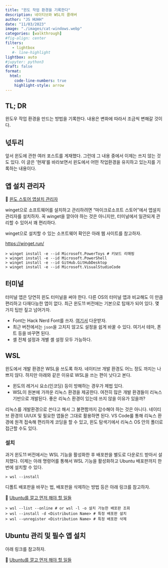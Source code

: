 ```yaml
---
title: "윈도 작업 환경을 기록한다" 
description: 네이티브와 WSL의 콜래버    
author: "JS HUHH"
date: "11/03/2023"
image: "./images/cat-windows.webp"
categories: [walkthrough]
#fig-align: center
filters:
   - lightbox
   #- line-highlight
lightbox: auto
#jupyter: python3
draft: false
format:
  html:
    code-line-numbers: true
    highlight-style: arrow
---
```


## TL; DR
윈도우 작업 환경을 만드는 방법을 기록한다. 내용은 변화에 따라서 조금씩 변해갈 것이다.  

## 넋두리 
앞서 윈도에 관한 여러 포스트를 게재했다. 그런데 그 내용 중에서 이제는 쓰지 않는 것도 있다. 이 글은 '현재'를 바라보면서 윈도에서 어떤 작업환경을 유지하고 있는지를 기록하는 내용이다. 

## 앱 설치 관리자 

🔗 [윈도 스토어 앱설치 관리자](https://apps.microsoft.com/detail/9NBLGGH4NNS1?hl=ko-kr&gl=KR)

winget으로 소프트웨어를 설치하고 관리하려면 "마이크로소프트 스토어"에서 앱설치 관리자를 설치하자. 꼭 winget을 깔아야 하는 것은 아니지만, 터미널에서 일관되게 관리할 수 있어서 꽤 편리하다. 

winget으로 설치할 수 있는 소프트웨어 확인은 아래 웹 사이트를 참고하자. 

<https://winget.run/>

```
> winget install -e --id Microsoft.PowerToys # 키보드 리매핑
> winget install -e --id Microsoft.PowerShell
> winget install -e --id GitHub.GitHubDesktop
> winget install -e --id Microsoft.VisualStudioCode
```

## 터미널 

터미널 앱은 당연히 윈도 터미널을 써야 한다. 다른 OS의 터미널 앱과 비교해도 이 만큼 편리하고 다재다능한 앱이 없다. 최근 윈도11 버전에는 기본으로 탑재가 되어 있다. 몇 가지 팁만 짚고 넘어가자. 

- Font는 Hack Nerd Font를 쓰자. [여기서](https://www.nerdfonts.com/font-downloads) 다운받자. 
- 최근 버전에서는 `json`을 고치지 않고도 설정을 쉽게 바꿀 수 있다. 여기서 테마, 폰트 등을 바꾸면 된다. 
- 셸 전체 설정과 개별 셸 설정 모두 가능하다. 

## WSL 

윈도에서 개발 환경은 WSL을 쓰도록 하자. 네이티브 개발 환경도 어느 정도 까지는 나쁘지 않다. 하지만 아래와 같은 이유로 WSL을 쓰는 편이 낫다고 본다. 

- 윈도의 레거시 요소(인코딩) 등이 방해하는 경우가 제법 있다.  
- WSL이 원본에 가까운 리눅스 환경을 제공한다. 여전히 많은 개발 환경들이 리눅스 기반으로 개발된다. 좋은 리눅스 환경이 있는데 쓰지 않을 이유가 있을까? 

리눅스를 개발환경으로 쓴다고 해서 그 불편함까지 감수해야 하는 것은 아니다. 네이티브 환경의 UI/UX 및 필요한 앱들은 그대로 활용하면 된다. VS Code룰 통해 리눅스 환경에 원격 접속해 편리하게 코딩을 할 수 있고, 윈도 탐색기에서 리눅스 OS 안의 폴더로 접근할 수도 있다.

### 설치 

과거 윈도11 버전에서는 WSL 기능을 활성화한 후 배포판을 별도로 다운로드 받아서 설치했다. 이제는 아래 명령어를 통해서 WSL 기능을 활성화하고 Ubuntu 배포판까지 한번에 설치할 수 있다. 

```shell
> wsl --install
```

디폴트 배포판을 바꾸는 법, 배포판을 삭제하는 방법 등은 아래 링크를 참고하자. 

🔗 [Ubuntu를 깔고 먼저 해야 할 일들](https://learn.microsoft.com/en-us/windows/wsl/install)

```shell
> wsl --list --online # or wsl -l -o 설치 가능한 배포판 조회 
> wsl --install -d <Distribution Name> # 특정 배포판 설치 
> wsl --unregister <Distribution Name> # 특정 배포판 삭제
```

## Ubuntu 관리 및 필수 앱 설치 

아래 링크를 참고하자. 

🔗 [Ubuntu를 깔고 먼저 해야 할 일들](../computer-tool/2023-11-03-first-thing-ubuntu.html)




